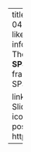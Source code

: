 ---
title: "Insurance Policy Lapsed Prediction"
date: 2023-04-12
description: |  
  This project aims to predict the likelihood of insurance policy lapses based on Policy information, Customer demography.
  <br>
  The analysis is conducted using Logistic Regression in <b>SPSS</b> and Tree-based methods from Tidymodels framework in <b>R</b>.
image: image.png
categories: [R, SPSS, LR, Tree-based]

links:
  - icon: fa-solid fa-chalkboard-user 
    name: Slides
    url: policy_lapse/Policy_Lapse_Prediction.pdf
  - icon: fa-solid fa-up-right-from-square
    name: Blog post
    url: https://rpubs.com/pmtam/LapsePrediction_Tidymodels
---